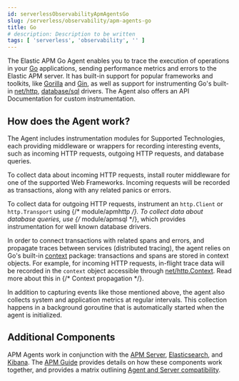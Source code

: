 ```yaml
---
id: serverlessObservabilityApmAgentsGo
slug: /serverless/observability/apm-agents-go
title: Go
# description: Description to be written
tags: [ 'serverless', 'observability', '' ]
---
```



<div id="introduction"></div>

The Elastic APM Go Agent enables you to trace the execution of operations in your [Go](https://golang.org/)
applications, sending performance metrics and errors to the Elastic APM server.
It has built-in support for popular frameworks and toolkits,
like [Gorilla](http://www.gorillatoolkit.org/) and [Gin](https://gin-gonic.com/),
as well as support for instrumenting Go's built-in [net/http](https://golang.org/pkg/net/http/),
[database/sql](https://golang.org/pkg/database/sql/) drivers.
The Agent also offers an <DocLink id="serverlessObservabilityApmAgentsGoApi">API Documentation</DocLink> for custom instrumentation.

<div id="how-it-works"></div>

## How does the Agent work?

The Agent includes instrumentation modules for <DocLink id="serverlessObservabilityApmAgentsGoSupportedTechnologies">Supported Technologies</DocLink>,
each providing middleware or wrappers for recording interesting events, such as incoming HTTP requests, outgoing HTTP requests, and database queries.

To collect data about incoming HTTP requests, install router middleware for one of the supported <DocLink id="serverlessObservabilityApmAgentsGoSupportedTechnologies" section="web-frameworks">Web Frameworks</DocLink>.
Incoming requests will be recorded as transactions, along with any related panics or errors.

To collect data for outgoing HTTP requests, instrument an `http.Client` or `http.Transport` using {/* <DocLink id="enApmAgentGoBuiltinModules" section="moduleapmhttp">module/apmhttp</DocLink> */}.
To collect data about database queries, use {/* <DocLink id="enApmAgentGoBuiltinModules" section="moduleapmsql">module/apmsql</DocLink> */},
which provides instrumentation for well known database drivers.

In order to connect transactions with related spans and errors, and propagate traces between services (distributed tracing),
the agent relies on Go's built-in [context](https://golang.org/pkg/context/) package:
transactions and spans are stored in context objects.
For example, for incoming HTTP requests, in-flight trace data will be recorded in the `context` object accessible through
[net/http.Context](https://golang.org/pkg/net/http/#Request.Context).
Read more about this in {/* <DocLink id="enApmAgentGoCustomInstrumentationPropagation">Context propagation</DocLink> */}.

In addition to capturing events like those mentioned above,
the agent also collects system and application metrics at regular intervals.
This collection happens in a background goroutine that is automatically started when the agent is initialized.

<div id="additional-components"></div>

## Additional Components

APM Agents work in conjunction with the [APM Server](((apm-guide-ref))/index.html), [Elasticsearch](((ref))/index.html), and [Kibana](((kibana-ref))/index.html).
The [APM Guide](((apm-guide-ref))/index.html) provides details on how these components work together,
and provides a matrix outlining [Agent and Server compatibility](((apm-guide-ref))/agent-server-compatibility.html).
